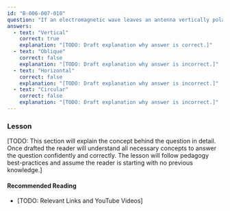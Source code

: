 ```yaml
---
id: "B-006-007-010"
question: "If an electromagnetic wave leaves an antenna vertically polarized and reaches the receiving location by ground wave, what will be its final polarization?"
answers:
  - text: "Vertical"
    correct: true
    explanation: "[TODO: Draft explanation why answer is correct.]"
  - text: "Oblique"
    correct: false
    explanation: "[TODO: Draft explanation why answer is incorrect.]"
  - text: "Horizontal"
    correct: false
    explanation: "[TODO: Draft explanation why answer is incorrect.]"
  - text: "Circular"
    correct: false
    explanation: "[TODO: Draft explanation why answer is incorrect.]"
---
```


### Lesson

[TODO: This section will explain the concept behind the question in detail. Once drafted the reader will understand all necessary concepts to answer the question confidently and correctly. The lesson will follow pedagogy best-practices and assume the reader is starting with no previous knowledge.]

#### Recommended Reading

- [TODO: Relevant Links and YouTube Videos]

